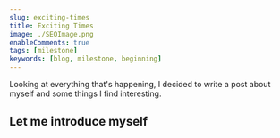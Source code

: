```yaml
---
slug: exciting-times
title: Exciting Times
image: ./SEOImage.png
enableComments: true
tags: [milestone]
keywords: [blog, milestone, beginning]
---
```


Looking at everything that's happening, I decided to write a post about myself and some things I find interesting.

<!--truncate-->

## Let me introduce myself
